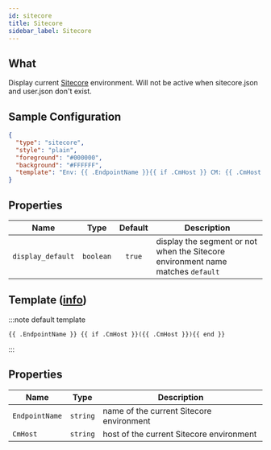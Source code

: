 ```yaml
---
id: sitecore
title: Sitecore
sidebar_label: Sitecore
---
```


## What

Display current [Sitecore] environment. Will not be active when sitecore.json and user.json don't exist.

## Sample Configuration

```json
{
  "type": "sitecore",
  "style": "plain",
  "foreground": "#000000",
  "background": "#FFFFFF",
  "template": "Env: {{ .EndpointName }}{{ if .CmHost }} CM: {{ .CmHost }}{{ end }}"
}
```

## Properties

| Name              | Type      | Default | Description                                                                     |
| ----------------- | :-------: | :-----: | ------------------------------------------------------------------------------- |
| `display_default` | `boolean` | `true`  | display the segment or not when the Sitecore environment name matches `default` |

## Template ([info][templates])

:::note default template

```template
{{ .EndpointName }} {{ if .CmHost }}({{ .CmHost }}){{ end }}
```

:::

## Properties

| Name           | Type     | Description                              |
| -------------- | -------- | ---------------------------------------- |
| `EndpointName` | `string` | name of the current Sitecore environment |
| `CmHost`       | `string` | host of the current Sitecore environment |

[go-text-template]: https://golang.org/pkg/text/template/
[templates]: /docs/configuration/templates
[Sitecore]: https://www.sitecore.com/
